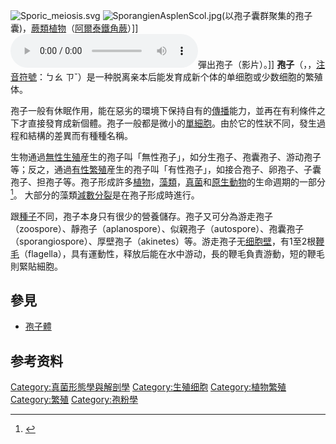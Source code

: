 {{Refimprove|time=2019-03-04T04:23:47+00:00}}
{{Otheruses|Spore|subject=一种生物生殖组织|other=[[美国艺电|美国艺电]]出版的一款[[电脑游戏|电脑游戏]]}}
[[Image:Sporic_meiosis.svg|thumb]]
[[File:SporangienAsplenScol.jpg|thumb]](以孢子囊群聚集的孢子囊)，[[蕨類植物|蕨類植物]]（[[阿爾泰鐵角蕨|阿爾泰鐵角蕨]]）]]
[[File:Fungus_spore_ejection.ogg|thumb]]彈出孢子（影片）。]]
'''孢子'''（{{lang-en|Spore}}，{{lang-pinyin|bāo-zǐ}}，[[注音符號|注音符號]]：ㄅㄠ ㄗˇ）是一种脱离亲本后能发育成新个体的单细胞或少数细胞的繁殖体。

孢子一般有休眠作用，能在惡劣的環境下保持自有的[[傳播|傳播]]能力，並再在有利條件之下才直接發育成新個體。孢子一般都是微小的[[單細胞|單細胞]]。由於它的性狀不同，發生過程和結構的差異而有種種名稱。

生物通過[[無性生殖|無性生殖]]産生的孢子叫「無性孢子」，如分生孢子、孢囊孢子、游动孢子等；反之，通過[[有性繁殖|有性繁殖]]産生的孢子叫「有性孢子」，如接合孢子、卵孢子、子囊孢子、担孢子等。孢子形成許多[[植物|植物]]，[[藻類|藻類]]，[[真菌|真菌]]和[[原生動物|原生動物]]的生命週期的一部分<ref>{{Cite web |url=http://tolweb.org/tree/home.pages/searchresults.html?cx=009557456284541951685%3A50nf_5tpvuq&cof=FORID%3A9&ie=UTF-8&q=spore&sa=Search |title=Tree Of Life Web Project |accessdate=2018-07-14 |archive-date=2018-02-05 |archive-url=https://web.archive.org/web/20180205184645/http://tolweb.org/tree/home.pages/searchresults.html?cx=009557456284541951685%3A50nf_5tpvuq&cof=FORID%3A9&ie=UTF-8&q=spore&sa=Search |dead-url=no }}</ref>。 大部分的藻類[[減數分裂|減數分裂]]是在孢子形成時進行。

跟[[種子|種子]]不同，孢子本身只有很少的營養儲存。孢子又可分為游走孢子（zoospore）、靜孢子（aplanospore）、似親孢子（autospore）、孢囊孢子（sporangiospore）、厚壁孢子（akinetes）等。游走孢子无[[细胞壁|细胞壁]]，有1至2根[[鞭毛|鞭毛]]（flagella），具有運動性，释放后能在水中游动，長的鞭毛負責游動，短的鞭毛則緊貼細胞。

== 參見 ==
*[[孢子體|孢子體]]

==参考资料==
{{reflist}}

{{biology-stub}}
{{植物学}}
{{Authority control}}
[[Category:真菌形態學與解剖學|Category:真菌形態學與解剖學]]
[[Category:生殖细胞|Category:生殖细胞]]
[[Category:植物繁殖|Category:植物繁殖]]
[[Category:繁殖|Category:繁殖]]
[[Category:孢粉學|Category:孢粉學]]